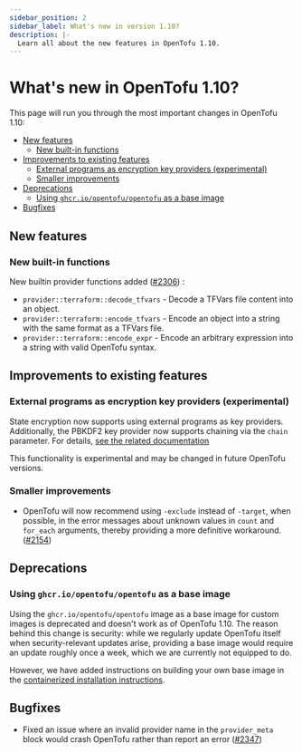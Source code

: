 ```yaml
---
sidebar_position: 2
sidebar_label: What's new in version 1.10?
description: |-
  Learn all about the new features in OpenTofu 1.10.
---
```


# What's new in OpenTofu 1.10?

This page will run you through the most important changes in OpenTofu 1.10:

- [New features](#new-features)
  - [New built-in functions](#new-built-in-functions)
- [Improvements to existing features](#improvements-to-existing-features)
  - [External programs as encryption key providers (experimental)](#external-programs-as-encryption-key-providers-experimental)
  - [Smaller improvements](#smaller-improvements)
- [Deprecations](#deprecations)
  - [Using `ghcr.io/opentofu/opentofu` as a base image](#using-ghcrioopentofuopentofu-as-a-base-image)
- [Bugfixes](#bugfixes)

## New features

### New built-in functions

New builtin provider functions added ([#2306](https://github.com/opentofu/opentofu/pull/2306)) :

- `provider::terraform::decode_tfvars` - Decode a TFVars file content into an object.
- `provider::terraform::encode_tfvars` - Encode an object into a string with the same format as a TFVars file.
- `provider::terraform::encode_expr` - Encode an arbitrary expression into a string with valid OpenTofu syntax.

## Improvements to existing features

### External programs as encryption key providers (experimental)

State encryption now supports using external programs as key providers. Additionally, the PBKDF2 key provider now supports chaining via the `chain` parameter. For details, [see the related documentation](../language/state/encryption.mdx#external-experimental)

This functionality is experimental and may be changed in future OpenTofu versions.

### Smaller improvements

* OpenTofu will now recommend using `-exclude` instead of `-target`, when possible, in the error messages about unknown values in `count` and `for_each` arguments, thereby providing a more definitive workaround. ([#2154](https://github.com/opentofu/opentofu/pull/2154))

## Deprecations

### Using `ghcr.io/opentofu/opentofu` as a base image

Using the `ghcr.io/opentofu/opentofu` image as a base image for custom images is deprecated and doesn't work as of OpenTofu 1.10. The reason behind this change is security: while we regularly update OpenTofu itself when security-relevant updates arise, providing a base image would require an update roughly once a week, which we are currently not equipped to do.

However, we have added instructions on building your own base image in the [containerized installation instructions](./install/docker.mdx#building-your-own-image).

## Bugfixes

- Fixed an issue where an invalid provider name in the `provider_meta` block would crash OpenTofu rather than report an error ([#2347](https://github.com/opentofu/opentofu/pull/2347))